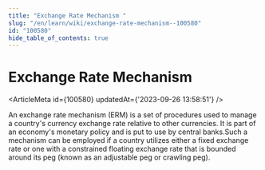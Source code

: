 ```yaml
---
title: "Exchange Rate Mechanism "
slug: "/en/learn/wiki/exchange-rate-mechanism--100580"
id: "100580"
hide_table_of_contents: true
---
```



# Exchange Rate Mechanism 

<ArticleMeta id={100580} updatedAt={'2023-09-26 13:58:51'} />
<div className='border-solid border-b border-t-0 my-4 border-[var(--ifm-color-gray-300)]' />

An exchange rate mechanism (ERM) is a set of procedures used to manage a country's currency exchange rate relative to other currencies. It is part of an economy's monetary policy and is put to use by central banks.Such a mechanism can be employed if a country utilizes either a fixed exchange rate or one with a constrained floating exchange rate that is bounded around its peg (known as an adjustable peg or crawling peg).
